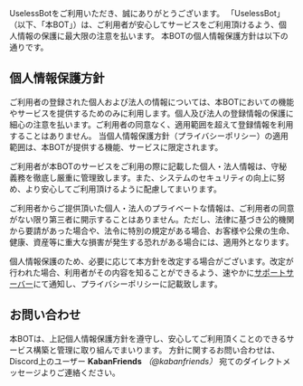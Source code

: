 UselessBotをご利用いただき、誠にありがとうございます。
「UselessBot」（以下、「本BOT」）は、ご利用者が安心してサービスをご利用頂けるよう、個人情報の保護に最大限の注意を払います。
本BOTの個人情報保護方針は以下の通りです。

## 個人情報保護方針

ご利用者の登録された個人および法人の情報については、本BOTにおいての機能やサービスを提供するためのみに利用します。個人及び法人の登録情報の保護に細心の注意を払います。ご利用者の同意なく、適用範囲を超えて登録情報を利用することはありません。
当個人情報保護方針（プライバシーポリシー）の適用範囲は、本BOTが提供する機能、サービスに限定されます。

ご利用者が本BOTのサービスをご利用の際に記載した個人・法人情報は、守秘義務を徹底し厳重に管理致します。また、システムのセキュリティの向上に努め、より安心してご利用頂けるように配慮してまいります。

ご利用者からご提供頂いた個人・法人のプライベートな情報は、ご利用者の同意がない限り第三者に開示することはありません。ただし、法律に基づき公的機関から要請があった場合や、法令に特別の規定がある場合、お客様や公衆の生命、健康、資産等に重大な損害が発生する恐れがある場合には、適用外となります。

個人情報保護のため、必要に応じて本方針を改定する場合がございます。改定が行われた場合、利用者がその内容を知ることができるよう、速やかに[サポートサーバー](https://discord.gg/VGNpEjx)にて通知し、プライバシーポリシーに記載致します。

## お問い合わせ

本BOTは、上記個人情報保護方針を遵守し、安心してご利用頂くことのできるサービス構築と管理に取り組んでまいります。
方針に関するお問い合わせは、Discord上のユーザー **KabanFriends** *（@kabanfriends）* 宛てのダイレクトメッセージよりご連絡ください。
